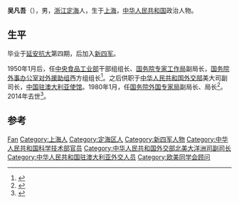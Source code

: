 '''吴凡吾'''（{{bd|1918年|8月|2014年|1月27日|catIdx=Wu}}），男，[[浙江|浙江]][[定海县|定海]]人，生于[[上海|上海]]，[[中华人民共和国|中华人民共和国]]政治人物。

== 生平 ==
毕业于[[延安抗大|延安抗大]]第四期，后加入[[新四军|新四军]]。

1950年1月后，任[[中央食品工业部|中央食品工业部]]干部组组长、[[国务院专家工作局|国务院专家工作局]]副局长，[[国务院外事办公室对外援助组|国务院外事办公室对外援助组]]西方组组长<ref>{{cite news|title=吴凡吾：“外交家”陈毅重视民间外交|url=http://gx.people.com.cn/cpc/GB/222859/222886/15510737.html|accessdate=2014-02-17|newspaper=人民网|archive-date=2014-02-21|archive-url=https://web.archive.org/web/20140221185538/http://gx.people.com.cn/cpc/GB/222859/222886/15510737.html|dead-url=no}}</ref>。之后供职于[[中华人民共和国外交部|中华人民共和国外交部]]美大司副司长，[[中国驻澳大利亚使馆|中国驻澳大利亚使馆]]{{Link-ca|政务参赞|Conseller polític}}。1980年1月，任[[国务院外国专家局|国务院外国专家局]]副局长、局长<ref>{{cite news|title=原国务院外国专家局局长吴凡吾逝世|url=http://www.chinanews.com/gn/2014/02-17/5847282.shtml|accessdate=2014-02-17|newspaper=中国新闻网|archive-date=2014-02-18|archive-url=https://web.archive.org/web/20140218060758/http://www.chinanews.com/gn/2014/02-17/5847282.shtml|dead-url=no}}</ref>。2014年去世<ref>{{cite news|title=吴凡吾同志逝世|url=http://cpc.people.com.cn/n/2014/0317/c87393-24649594.html|accessdate=2014-03-17|newspaper=人民网|archive-date=2014-03-20|archive-url=https://web.archive.org/web/20140320210407/http://cpc.people.com.cn/n/2014/0317/c87393-24649594.html|dead-url=no}}</ref>。

== 参考 ==
{{reflist}}

{{中华人民共和国官员小作品}}
{{Navboxes
| title  = 吴凡吾在[[欧美同学会|欧美同学会]]的职务
| list1  =
{{欧美同学会第一届理事会}}
{{欧美同学会第二届理事会}}
}}

{{Authority control}}
{{DEFAULTSORT:Wu吴}}
[[Category:吳姓|Fan]]
[[Category:上海人|Category:上海人]]
[[Category:定海区人|Category:定海区人]]
[[Category:新四军人物|Category:新四军人物]]
[[Category:中华人民共和国科学技术部官员|Category:中华人民共和国科学技术部官员]]
[[Category:中华人民共和国外交部北美大洋洲司副司长|Category:中华人民共和国外交部北美大洋洲司副司长]]
[[Category:中华人民共和国驻澳大利亚外交人员|Category:中华人民共和国驻澳大利亚外交人员]]
[[Category:欧美同学会顾问|Category:欧美同学会顾问]]